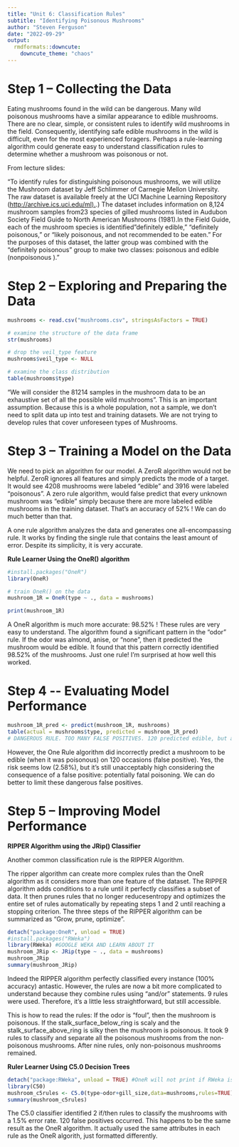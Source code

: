 ```yaml
---
title: "Unit 6: Classification Rules"
subtitle: "Identifying Poisonous Mushrooms"
author: "Steven Ferguson"
date: "2022-09-29"
output: 
  rmdformats::downcute:
    downcute_theme: "chaos"
---
```


# Step 1 -- Collecting the Data

Eating mushrooms found in the wild can be dangerous. Many wild poisonous mushrooms have a similar appearance to edible mushrooms. There are no clear, simple, or consistent rules to identify wild mushrooms in the field. Consequently, identifying safe edible mushrooms in the wild is difficult, even for the most experienced foragers. Perhaps a rule-learning algorithm could generate easy to understand classification rules to determine whether a mushroom was poisonous or not.

From lecture slides:

"To identify rules for distinguishing poisonous mushrooms, we will utilize the Mushroom dataset by Jeff Schlimmer of Carnegie Mellon University. The raw dataset is available freely at the UCI Machine Learning Repository ([http://archive.ics.uci.edu/ml).](http://archive.ics.uci.edu/ml).) The dataset includes information on 8,124 mushroom samples from23 species of gilled mushrooms listed in Audubon Society Field Guide to North American Mushrooms (1981).In the Field Guide, each of the mushroom species is identified"definitely edible," "definitely poisonous," or "likely poisonous, and not recommended to be eaten." For the purposes of this dataset, the latter group was combined with the "definitely poisonous" group to make two classes: poisonous and edible (nonpoisonous )."

# Step 2 -- Exploring and Preparing the Data

```r

mushrooms <- read.csv("mushrooms.csv", stringsAsFactors = TRUE)

# examine the structure of the data frame
str(mushrooms)

# drop the veil_type feature
mushrooms$veil_type <- NULL

# examine the class distribution
table(mushrooms$type)

```

"We will consider the 81214 samples in the mushroom data to be an exhaustive set of all the possible wild mushrooms". This is an important assumption. Because this is a whole population, not a sample, we don't need to split data up into test and training datasets. We are not trying to develop rules that cover unforeseen types of Mushrooms.

# Step 3 -- Training a Model on the Data

We need to pick an algorithm for our model. A ZeroR algorithm would not be helpful. ZeroR ignores all features and simply predicts the mode of a target. It would see 4208 mushrooms were labeled "edible" and 3916 were labeled "poisonous". A zero rule algorithm, would false predict that every unknown mushroom was "edible" simply because there are more labeled edible mushrooms in the training dataset. That's an accuracy of 52% ! We can do much better than that.

A one rule algorithm analyzes the data and generates one all-encompassing rule. It works by finding the single rule that contains the least amount of error. Despite its simplicity, it is very accurate.

**Rule Learner Using the OneR() algorithm**

```r
#install.packages("OneR")
library(OneR)

# train OneR() on the data
mushroom_1R = OneR(type ~ ., data = mushrooms)

print(mushroom_1R)
```

A OneR algorithm is much more accurate: 98.52% ! These rules are very easy to understand. The algorithm found a significant pattern in the "odor" rule. If the odor was almond, anise, or "none", then it predicted the mushroom would be edible. It found that this pattern correctly identified 98.52% of the mushrooms. Just one rule! I'm surprised at how well this worked.

# Step 4 \-- Evaluating Model Performance

```r
mushroom_1R_pred <- predict(mushroom_1R, mushrooms)
table(actual = mushrooms$type, predicted = mushroom_1R_pred)
# DANGEROUS RULE. TOO MANY FALSE POSITIVES. 120 predicted edible, but actually poisonous
```

However, the One Rule algorithm did incorrectly predict a mushroom to be edible (when it was poisonous) on 120 occasions (false positive). Yes, the risk seems low (2.58%), but it's still unacceptably high considering the consequence of a false positive: potentially fatal poisoning. We can do better to limit these dangerous false positives.

# Step 5 -- Improving Model Performance

**RIPPER Algorithm using the JRip() Classifier**

Another common classification rule is the RIPPER Algorithm.

The ripper algorithm can create more complex rules than the OneR algorithm as it considers more than one feature of the dataset. The RIPPER algorithm adds conditions to a rule until it perfectly classifies a subset of data. It then prunes rules that no longer reducesentropy and optimizes the entire set of rules automatically by repeating steps 1 and 2 until reaching a stopping criterion. The three steps of the RIPPER algorithm can be summarized as "Grow, prune, optimize".

```r
detach("package:OneR", unload = TRUE)
#install.packages("RWeka")
library(RWeka) #GOOGLE WEKA AND LEARN ABOUT IT
mushroom_JRip <- JRip(type ~ ., data = mushrooms)
mushroom_JRip
summary(mushroom_JRip)
```

Indeed the RIPPER algorithm perfectly classified every instance (100% accuracy) antastic. However, the rules are now a bit more complicated to understand because they combine rules using "and/or" statements. 9 rules were used. Therefore, it's a little less straightforward, but still accessible.

This is how to read the rules: If the odor is "foul", then the mushroom is poisonous. If the stalk_surface_below_ring is scaly and the stalk_surface_above_ring is silky then the mushroom is poisonous. It took 9 rules to classify and separate all the poisonous mushrooms from the non-poisonous mushrooms. After nine rules, only non-poisonous mushrooms remained.

**Ruler Learner Using C5.0 Decision Trees**

```r
detach("package:RWeka", unload = TRUE) #OneR will not print if RWeka is attached
library(C50)
mushroom_c5rules <- C5.0(type~odor+gill_size,data=mushrooms,rules=TRUE)
summary(mushroom_c5rules)


```

The C5.0 classifier identified 2 if/then rules to classify the mushrooms with a 1.5% error rate. 120 false positives occurred. This happens to be the same result as the OneR algorithm. It actually used the same attributes in each rule as the OneR algorith, just formatted differently.
